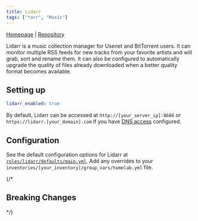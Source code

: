 ```yaml
---
title: Lidarr
tags: ["*arr", "Music"]
---
```



[Homepage](https://lidarr.audio/) |
[Repository](https://github.com/Lidarr/Lidarr)

<Tags tags={frontmatter.tags} />

Lidarr is a music collection manager for Usenet and BitTorrent users. It can monitor multiple RSS feeds for new tracks from your favorite artists and will grab, sort and rename them. It can also be configured to automatically upgrade the quality of files already downloaded when a better quality format becomes available.

## Setting up

```yaml title="inventories/homelab/group_vars/homelab.yml"
lidarr_enabled: true
```

By default, Lidarr can be accessed at `http://[your_server_ip]:8686` or `https://lidarr.[your_domain].com` if you have [DNS access](../guides/dns-access) configured.

## Configuration

See the default configuration options for Lidarr at [`roles/lidarr/defaults/main.yml`](https://github.com/Dylancyclone/ansible-homelab-orchestration/blob/main/roles/lidarr/defaults/main.yml).
Add any overrides to your `inventories/[your_inventory]/group_vars/homelab.yml` file.

{/* 

## Breaking Changes

*/}